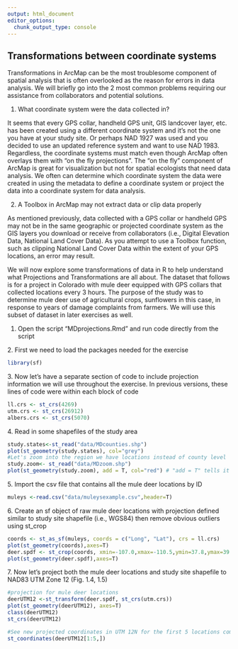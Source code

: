 ```yaml
---
output: html_document
editor_options: 
  chunk_output_type: console
---
```


## Transformations between coordinate systems

Transformations in ArcMap can be the most troublesome component of spatial analysis that is often overlooked as the reason for errors in data analysis. We will briefly go into the 2 most common problems requiring our assistance from collaborators and potential solutions.

1.  What coordinate system were the data collected in?

It seems that every GPS collar, handheld GPS unit, GIS landcover layer, etc. has been created using a different coordinate system and it's not the one you have at your study site. Or perhaps NAD 1927 was used and you decided to use an updated reference system and want to use NAD 1983. Regardless, the coordinate systems must match even though ArcMap often overlays them with "on the fly projections". The "on the fly" component of ArcMap is great for visualization but not for spatial ecologists that need data analysis. We often can determine which coordinate system the data were created in using the metadata to define a coordinate system or project the data into a coordinate system for data analysis.

2.  A Toolbox in ArcMap may not extract data or clip data properly

As mentioned previously, data collected with a GPS collar or handheld GPS may not be in the same geographic or projected coordinate system as the GIS layers you download or receive from collaborators (i.e., Digital Elevation Data, National Land Cover Data). As you attempt to use a Toolbox function, such as clipping National Land Cover Data within the extent of your GPS locations, an error may result.

We will now explore some transformations of data in R to help understand what Projections and Transformations are all about. The dataset that follows is for a project in Colorado with mule deer equipped with GPS collars that collected locations every 3 hours. The purpose of the study was to determine mule deer use of agricultural crops, sunflowers in this case, in response to years of damage complaints from farmers. We will use this subset of dataset in later exercises as well.

1.  Open the script "MDprojections.Rmd" and run code directly from the script

2\. First we need to load the packages needed for the exercise

```r
library(sf)
```

3\. Now let's have a separate section of code to include projection information we will use throughout the exercise. In previous versions, these lines of code were within each block of code

```r
ll.crs <- st_crs(4269)
utm.crs <- st_crs(26912)
albers.crs <- st_crs(5070)
```

4\. Read in some shapefiles of the study area

```r
study.states<-st_read("data/MDcounties.shp")
plot(st_geometry(study.states), col="grey")
#Let's zoom into the region we have locations instead of county level
study.zoom<- st_read("data/MDzoom.shp")
plot(st_geometry(study.zoom), add = T, col="red") # "add = T" tells it to plot each shapefile separately
```

5\. Import the csv file that contains all the mule deer locations by ID

```r
muleys <-read.csv("data/muleysexample.csv",header=T)
```

6\. Create an sf object of raw mule deer locations with projection defined similar to study site shapefile (i.e., WGS84) then remove obvious outliers using st_crop

```r
coords <- st_as_sf(muleys, coords = c("Long", "Lat"), crs = ll.crs)
plot(st_geometry(coords),axes=T)
deer.spdf <- st_crop(coords, xmin=-107.0,xmax=-110.5,ymin=37.8,ymax=39.0)
plot(st_geometry(deer.spdf),axes=T)
```

7\. Now let's project both the mule deer locations and study site shapefile to NAD83 UTM Zone 12 (Fig. 1.4, 1.5)

```r
#projection for mule deer locations
deerUTM12 <-st_transform(deer.spdf, st_crs(utm.crs))
plot(st_geometry(deerUTM12), axes=T)
class(deerUTM12)
st_crs(deerUTM12)

#See new projected coordinates in UTM 12N for the first 5 locations compared to similar line of code above in latitude/longitude
st_coordinates(deerUTM12[1:5,])
```
